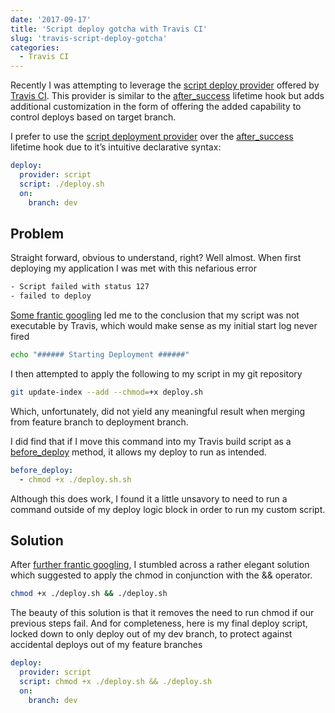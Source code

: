 ```yaml
---
date: '2017-09-17'
title: 'Script deploy gotcha with Travis CI'
slug: 'travis-script-deploy-gotcha'
categories:
  - Travis CI
---
```


Recently I was attempting to leverage the [script deploy provider](https://docs.travis-ci.com/user/deployment/script/)
offered by [Travis CI](https://github.com/travis-ci). This provider is similar to the [after_success](https://docs.travis-ci.com/user/customizing-the-build#The-Build-Lifecycle)
lifetime hook but adds additional customization in the form of offering the added capability to control deploys based on target branch.

I prefer to use the [script deployment provider](https://docs.travis-ci.com/user/deployment/script/) over the [after_success](https://docs.travis-ci.com/user/customizing-the-build#The-Build-Lifecycle)
lifetime hook due to it’s intuitive declarative syntax:

```yaml
deploy:
  provider: script
  script: ./deploy.sh
  on:
    branch: dev
```

## Problem

Straight forward, obvious to understand, right? Well almost. When first deploying my application I was met with this nefarious error

```bash
- Script failed with status 127
- failed to deploy
```

[Some frantic googling](https://stackoverflow.com/questions/42154912/permission-denied-for-build-sh-file/42187039#42187039) led me to the conclusion
that my script was not executable by Travis, which would make sense as my initial start log never fired

```bash
echo "###### Starting Deployment ######"
```

I then attempted to apply the following to my script in my git repository

```bash
git update-index --add --chmod=+x deploy.sh
```

Which, unfortunately, did not yield any meaningful result when merging from feature branch to deployment branch.

I did find that if I move this command into my Travis build script as a [before_deploy](https://docs.travis-ci.com/user/customizing-the-build#Deploying-your-Code)
method, it allows my deploy to run as intended.

```yaml
before_deploy:
  - chmod +x ./deploy.sh.sh
```

Although this does work, I found it a little unsavory to need to run a command outside of my deploy logic block in order to run my custom script.

## Solution

After [further frantic googling](https://github.com/travis-ci/travis-ci/issues/5538#issuecomment-265956466), I stumbled across a rather elegant
solution which suggested to apply the chmod in conjunction with the && operator.

```bash
chmod +x ./deploy.sh && ./deploy.sh
```

The beauty of this solution is that it removes the need to run chmod if our previous steps fail. And for completeness, here is my final deploy script,
locked down to only deploy out of my dev branch, to protect against accidental deploys out of my feature branches

```yaml
deploy:
  provider: script
  script: chmod +x ./deploy.sh && ./deploy.sh
  on:
    branch: dev
```
